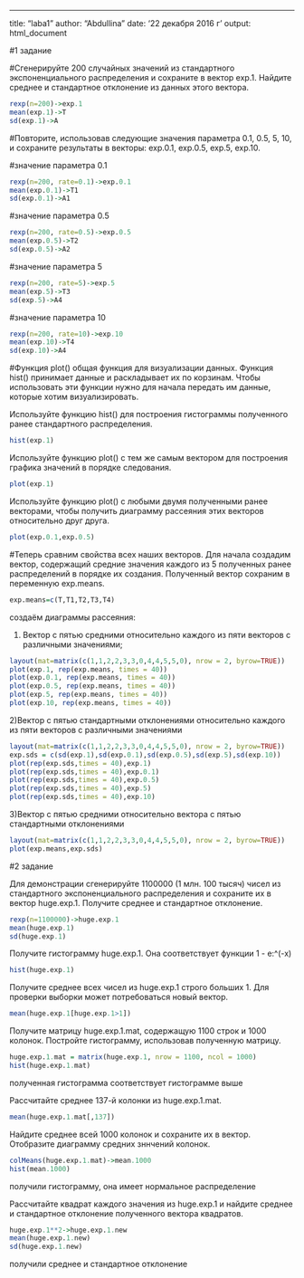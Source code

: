 ---
title: "laba1"
author: "Abdullina"
date: '22 декабря 2016 г '
output: html_document

#1 задание

#Сгенерируйте 200 случайных значений из стандартного экспоненциального распределения и сохраните в вектор exp.1. Найдите среднее и стандартное отклонение из данных этого вектора.
```r
rexp(n=200)->exp.1
mean(exp.1)->T
sd(exp.1)->A
```
#Повторите, использовав следующие значения параметра 0.1, 0.5, 5, 10, и сохраните результаты в векторы: exp.0.1, exp.0.5, exp.5, exp.10.

#значение параметра 0.1
```r
rexp(n=200, rate=0.1)->exp.0.1
mean(exp.0.1)->T1
sd(exp.0.1)->A1
```
#значение параметра 0.5
```r
rexp(n=200, rate=0.5)->exp.0.5
mean(exp.0.5)->T2
sd(exp.0.5)->A2
```
#значение параметра 5
```r
rexp(n=200, rate=5)->exp.5
mean(exp.5)->T3
sd(exp.5)->A4
```
#значение параметра 10
```r
rexp(n=200, rate=10)->exp.10
mean(exp.10)->T4
sd(exp.10)->A4
```
#Функция plot() общая функция для визуализации данных. Функция hist() принимает данные и раскладывает их по корзинам. Чтобы использовать эти функции нужно для начала передать им данные, которые хотим визуализировать.

Используйте функцию hist() для построения гистограммы полученного ранее стандартного распределения.
```r
hist(exp.1)
```

Используйте функцию plot() с тем же самым вектором для построения графика значений в порядке следования.
```r
plot(exp.1)
```

Используйте функцию plot() с любыми двумя полученными ранее векторами, чтобы получить диаграмму рассеяния этих векторов относительно друг друга.
```r
plot(exp.0.1,exp.0.5)
```

#Теперь сравним свойства всех наших векторов. Для начала создадим вектор, содержащий средние значения каждого из 5 полученных ранее распределений в порядке их создания. Полученный вектор сохраним в переменную exp.means.

```r
exp.means=c(T,T1,T2,T3,T4)
```

создаём диаграммы рассеяния:

1) Вектор с пятью средними относительно каждого из пяти векторов с различными значениями;

```r
layout(mat=matrix(c(1,1,2,2,3,3,0,4,4,5,5,0), nrow = 2, byrow=TRUE))
plot(exp.1, rep(exp.means, times = 40))
plot(exp.0.1, rep(exp.means, times = 40))
plot(exp.0.5, rep(exp.means, times = 40))
plot(exp.5, rep(exp.means, times = 40))
plot(exp.10, rep(exp.means, times = 40))
```

2)Вектор с пятью стандартными отклонениями относительно каждого из пяти векторов с различными значениями

```r
layout(mat=matrix(c(1,1,2,2,3,3,0,4,4,5,5,0), nrow = 2, byrow=TRUE))
exp.sds = c(sd(exp.1),sd(exp.0.1),sd(exp.0.5),sd(exp.5),sd(exp.10))
plot(rep(exp.sds,times = 40),exp.1)
plot(rep(exp.sds,times = 40),exp.0.1)
plot(rep(exp.sds,times = 40),exp.0.5)
plot(rep(exp.sds,times = 40),exp.5)
plot(rep(exp.sds,times = 40),exp.10)
```

3)Вектор с пятью средними относительно вектора с пятью стандартными отклонениями

```r
layout(mat=matrix(c(1,1,2,2,3,3,0,4,4,5,5,0), nrow = 2, byrow=TRUE))
plot(exp.means,exp.sds)
```

#2 задание 

Для демонстрации сгенерируйте 1100000 (1 млн. 100 тысяч) чисел из стандартного экспоненциального распределения и сохраните их в вектор huge.exp.1. Получите среднее и стандартное отклонение.

```r
rexp(n=1100000)->huge.exp.1
mean(huge.exp.1)
sd(huge.exp.1)
```

Получите гистограмму huge.exp.1. Она соответствует функции 1 - e:^(-x)

```r
hist(huge.exp.1)
```

Получите среднее всех чисел из huge.exp.1 строго больших 1. Для проверки выборки может потребоваться новый вектор.

```r
mean(huge.exp.1[huge.exp.1>1])
```
Получите матрицу huge.exp.1.mat, содержащую 1100 строк и 1000 колонок. Постройте гистограмму, использовав полученную матрицу. 

```r
huge.exp.1.mat = matrix(huge.exp.1, nrow = 1100, ncol = 1000)
hist(huge.exp.1.mat)
```

полученная гистограмма соответствует гистограмме выше

Рассчитайте среднее 137-й колонки из huge.exp.1.mat.

```r
mean(huge.exp.1.mat[,137])
```

Найдите среднее всей 1000 колонок и сохраните их в вектор. Отобразите диаграмму средних зннчений колонок. 

```r
colMeans(huge.exp.1.mat)->mean.1000
hist(mean.1000)
```

получили гистограмму, она имеет нормальное распределение

Рассчитайте квадрат каждого значения из huge.exp.1 и найдите среднее и стандартное отклонение полученного вектора квадратов. 

```r
huge.exp.1**2->huge.exp.1.new 
mean(huge.exp.1.new)
sd(huge.exp.1.new)
```

получили среднее и стандартное отклонение 

